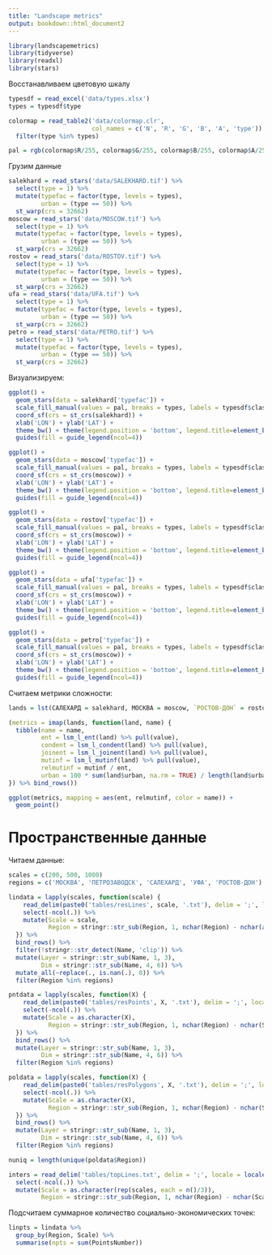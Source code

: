 ```yaml
---
title: "Landscape metrics"
output: bookdown::html_document2
---
```


```r
library(landscapemetrics)
library(tidyverse)
library(readxl)
library(stars)
```

Восстанавливаем цветовую шкалу
```r
typesdf = read_excel('data/types.xlsx')
types = typesdf$type

colormap = read_table2('data/colormap.clr', 
                       col_names = c('N', 'R', 'G', 'B', 'A', 'type')) %>% 
  filter(type %in% types)

pal = rgb(colormap$R/255, colormap$G/255, colormap$B/255, colormap$A/255)

```

Грузим данные
```r
salekhard = read_stars('data/SALEKHARD.tif') %>% 
  select(type = 1) %>%
  mutate(typefac = factor(type, levels = types),
         urban = (type == 50)) %>% 
  st_warp(crs = 32662)
moscow = read_stars('data/MOSCOW.tif') %>% 
  select(type = 1) %>%
  mutate(typefac = factor(type, levels = types),
         urban = (type == 50)) %>% 
  st_warp(crs = 32662)
rostov = read_stars('data/ROSTOV.tif') %>% 
  select(type = 1) %>%
  mutate(typefac = factor(type, levels = types),
         urban = (type == 50)) %>% 
  st_warp(crs = 32662)
ufa = read_stars('data/UFA.tif') %>% 
  select(type = 1) %>%
  mutate(typefac = factor(type, levels = types),
         urban = (type == 50)) %>% 
  st_warp(crs = 32662)
petro = read_stars('data/PETRO.tif') %>% 
  select(type = 1) %>%
  mutate(typefac = factor(type, levels = types),
         urban = (type == 50)) %>% 
  st_warp(crs = 32662)
```

Визуализируем:
```r
ggplot() +
  geom_stars(data = salekhard['typefac']) +
  scale_fill_manual(values = pal, breaks = types, labels = typesdf$class, drop = FALSE) +
  coord_sf(crs = st_crs(salekhard)) +
  xlab('LON') + ylab('LAT') +
  theme_bw() + theme(legend.position = 'bottom', legend.title=element_blank()) +
  guides(fill = guide_legend(ncol=4))

ggplot() +
  geom_stars(data = moscow['typefac']) +
  scale_fill_manual(values = pal, breaks = types, labels = typesdf$class, drop = FALSE) +
  coord_sf(crs = st_crs(moscow)) +
  xlab('LON') + ylab('LAT') +
  theme_bw() + theme(legend.position = 'bottom', legend.title=element_blank())  +
  guides(fill = guide_legend(ncol=4))

ggplot() +
  geom_stars(data = rostov['typefac']) +
  scale_fill_manual(values = pal, breaks = types, labels = typesdf$class, drop = FALSE) +
  coord_sf(crs = st_crs(moscow)) +
  xlab('LON') + ylab('LAT') +
  theme_bw() + theme(legend.position = 'bottom', legend.title=element_blank())  +
  guides(fill = guide_legend(ncol=4))

ggplot() +
  geom_stars(data = ufa['typefac']) +
  scale_fill_manual(values = pal, breaks = types, labels = typesdf$class, drop = FALSE) +
  coord_sf(crs = st_crs(moscow)) +
  xlab('LON') + ylab('LAT') +
  theme_bw() + theme(legend.position = 'bottom', legend.title=element_blank())  +
  guides(fill = guide_legend(ncol=4))

ggplot() +
  geom_stars(data = petro['typefac']) +
  scale_fill_manual(values = pal, breaks = types, labels = typesdf$class, drop = FALSE) +
  coord_sf(crs = st_crs(moscow)) +
  xlab('LON') + ylab('LAT') +
  theme_bw() + theme(legend.position = 'bottom', legend.title=element_blank())  +
  guides(fill = guide_legend(ncol=4))
```

Считаем метрики сложности:
```r
lands = lst(САЛЕХАРД = salekhard, МОСКВА = moscow, `РОСТОВ-ДОН` = rostov, УФА = ufa, ПЕТРОЗАВОДСК = petro)

(metrics = imap(lands, function(land, name) {
  tibble(name = name,
         ent = lsm_l_ent(land) %>% pull(value),
         condent = lsm_l_condent(land) %>% pull(value),
         joinent = lsm_l_joinent(land) %>% pull(value),
         mutinf = lsm_l_mutinf(land) %>% pull(value),
         relmutinf = mutinf / ent,
         urban = 100 * sum(land$urban, na.rm = TRUE) / length(land$urban))
}) %>% bind_rows())
```

```r
ggplot(metrics, mapping = aes(ent, relmutinf, color = name)) +
  geom_point()
```

# Пространственные данные

Читаем данные:
```r
scales = c(200, 500, 1000)
regions = c('МОСКВА', 'ПЕТРОЗАВОДСК', 'САЛЕХАРД', 'УФА', 'РОСТОВ-ДОН')

lindata = lapply(scales, function(scale) { 
    read_delim(paste0('tables/resLines', scale, '.txt'), delim = ';', locale = locale(decimal_mark = ".")) %>% 
    select(-ncol(.)) %>% 
    mutate(Scale = scale,
           Region = stringr::str_sub(Region, 1, nchar(Region) - nchar(as.character(Scale))))
  }) %>% 
  bind_rows() %>% 
  filter(!stringr::str_detect(Name, 'clip')) %>% 
  mutate(Layer = stringr::str_sub(Name, 1, 3),
         Dim = stringr::str_sub(Name, 4, 6)) %>% 
  mutate_all(~replace(., is.nan(.), 0)) %>% 
  filter(Region %in% regions)

pntdata = lapply(scales, function(X) { 
    read_delim(paste0('tables/resPoints', X, '.txt'), delim = ';', locale = locale(decimal_mark = ".")) %>% 
    select(-ncol(.)) %>% 
    mutate(Scale = as.character(X),
           Region = stringr::str_sub(Region, 1, nchar(Region) - nchar(Scale)))
  }) %>% 
  bind_rows() %>% 
  mutate(Layer = stringr::str_sub(Name, 1, 3),
         Dim = stringr::str_sub(Name, 4, 6)) %>% 
  filter(Region %in% regions)

poldata = lapply(scales, function(X) { 
    read_delim(paste0('tables/resPolygons', X, '.txt'), delim = ';', locale = locale(decimal_mark = ".")) %>% 
    select(-ncol(.)) %>% 
    mutate(Scale = as.character(X),
           Region = stringr::str_sub(Region, 1, nchar(Region) - nchar(Scale)))
  }) %>% 
  bind_rows() %>% 
  mutate(Layer = stringr::str_sub(Name, 1, 3),
         Dim = stringr::str_sub(Name, 4, 6)) %>% 
  filter(Region %in% regions)

nuniq = length(unique(poldata$Region))

inters = read_delim('tables/topLines.txt', delim = ';', locale = locale(decimal_mark = ".")) %>% 
  select(-ncol(.)) %>% 
  mutate(Scale = as.character(rep(scales, each = n()/3)),
         Region = stringr::str_sub(Region, 1, nchar(Region) - nchar(Scale)))
```

Подсчитаем суммарное количество социально-экономических точек:
```r
linpts = lindata %>% 
  group_by(Region, Scale) %>% 
  summarise(npts = sum(PointsNumber))
```








